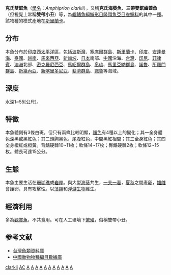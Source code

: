 {{Speciesbox
| genus = Amphiprion
| species = clarkii
| image = Amphiprion clarkii.jpg
| image_caption = 克氏雙鋸魚與[[海葵|海葵]]
| status = NE
| status_system = IUCN
| authority = [[Bennett|Bennett]], 1830
| synonyms = *''Amphiprion papuensis''<br /><small> Macleay, 1883</small>''
*''Sparus milii''<br /><small> Bory de Saint-Vincent, 1831</small>''
*''Amphiprion melanostolus''<br /><small> Richardson, 1842</small>''
*''Amphiprion xanthurus''<br /><small> Cuvier, 1830</small>''
*''Amphiprion boholensis''<br /><small> Cartier, 1874</small>''
*''Amphiprion japonicus''<br /><small> Temminck & Schlegel, 1843</small>''
*''Anthias clarkii''<br /><small> Bennett, 1830</small>''
*''Amphiprion snyderi''<br /><small> Ishikawa, 1904</small>''
}}

'''克氏雙鋸魚'''（[[學名|學名]]：''Amphiprion clarkii''），又稱'''克氏海葵魚'''、'''三帶雙鋸齒蓋魚'''（但視覺上常稱'''雙帶小丑'''）等，為[[輻鰭魚綱|輻鰭魚綱]][[鱸形目|鱸形目]][[隆頭魚亞目|隆頭魚亞目]][[雀鯛科|雀鯛科]]的其中一[[種|種]]。該物種的模式產地在[[斯里蘭卡|斯里蘭卡]]。

==分布==
本魚分布於[[印度|印度]]西[[太平洋|太平洋]]區，包括[[波斯灣|波斯灣]]、[[塞席爾群島|塞席爾群島]]、[[斯里蘭卡|斯里蘭卡]]、[[印度|印度]]、[[安達曼海|安達曼海]]、[[泰國|泰國]]、[[越南|越南]]、[[馬來西亞|馬來西亞]]、[[新加坡|新加坡]]、[[日本|日本]]南部、[[中國|中國]]沿海、[[台灣|台灣]]、[[印尼|印尼]]、[[菲律賓|菲律賓]]、[[澳洲|澳洲]]北部、[[密克羅尼西亞|密克羅尼西亞]]、[[馬紹爾群島|馬紹爾群島]]、[[帛琉|帛琉]]、[[馬里亞納群島|馬里亞納群島]]、[[諾魯|諾魯]]、[[所羅門群島|所羅門群島]]、[[新幾內亞|新幾內亞]]、[[新喀里多尼亞|新喀里多尼亞]]、[[斐濟群島|斐濟群島]]、[[諾魯|諾魯]]等海域。

==深度==
水深1~55[公尺]。

==特徵==
本魚體側有3條白斑，但只有兩條比較明顯，[[顏色|顏色]]有4種以上的變化；其一全身體色深黑或黑紅色；其二頭胸黑色，尾腹紅色，中間黑紅相間；其三全身紅色；其四全身橙紅或橙黃。背鰭硬棘10~11枚；軟條14~17枚；臀鰭硬棘2枚；軟條12~15枚。體長可達15公分。

==生態==
本魚主要生活在[[珊瑚礁|珊瑚礁]]或[[岩岸|岩岸]]。與大型[[海葵|海葵]]共生，[[一夫一妻|一夫一妻]]，[[夏|夏]][[秋|秋]]之間產[[卵|卵]]，[[雄|雄]][[雌|雌]]會護卵，具有攻擊性。以[[藻類|藻類]]和[[浮游生物|浮游生物]]維生。

==經濟利用==
多為[[觀賞魚|觀賞魚]]，不共食用。可在人工環境下[[繁殖|繁殖]]，俗稱雙帶小丑。

==参考文献==
*[http://fishdb.sinica.edu.tw/ 台灣魚類資料庫]{{Wayback|url=http://fishdb.sinica.edu.tw/ |date=20160304193340 }}
*[https://web.archive.org/web/20160305035114/http://www.bioinfo.cn/db05/BjdwSpecies.php?action=view&id=7886 中國動物物種編目數據庫]
{{Taxonbar|from=Q275239}}

[[Category:双锯鱼属|clarkii]]
[[Category:觀賞魚|AC]]
[[Category:台灣鱼类|A]]
[[Category:日本魚類|A]]
[[Category:印度魚類|A]]
[[Category:泰國魚類|A]]
[[Category:越南鱼类|A]]
[[Category:马来西亚鱼类|A]]
[[Category:印尼鱼类|A]]
[[Category:菲律賓动物|A]]
[[Category:中國魚類|A]]
[[Category:澳洲鱼类|A]]
[[Category:1830年描述的鱼类|A]]